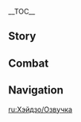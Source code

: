 {{CharacterTabs}}
{{LanguageTabs}}
__TOC__
==Story==
{{VO
|character           = {{ROOTPAGENAME}}

<!-- Hello -->
|vo_01_01_title      = Hello...
|vo_01_01_file       = VO_{language}{character} Hello.ogg
|vo_01_01_tx         = The name's Shikanoin Heizou, sharpest and most successful detective of the [[Tenryou Commission]]... Ooh, my goodness, life's really put you through the wringer recently, hasn't it? I can tell. Here, why don't you take a seat, tell me the whole story.

<!-- Chats -->
|vo_02_01_title      = Chat: Criminal Cases
|vo_02_01_file       = VO_{language}{character} Chat - Criminal Cases.ogg
|vo_02_01_tx         = There's something in the air... something that tells me a new case is brewing.

|vo_02_02_title      = Chat: Detective Work
|vo_02_02_file       = VO_{language}{character} Chat - Detective Work.ogg
|vo_02_02_tx         = Doing detective work means you gotta walk the walk. No... I mean literally &mdash; I need to search high and low for evidence.

|vo_02_03_title      = Chat: Intuition
|vo_02_03_file       = VO_{language}{character} Chat - Intuition.ogg
|vo_02_03_tx         = Huh, my intuition tells me that something very interesting is about to happen...

<!-- Weather -->
|vo_03_01_title      = After the Rain
|vo_03_01_file       = VO_{language}{character} After the Rain.ogg
|vo_03_01_tx         = Let's just hope the rain hasn't washed all the clues away.

|vo_03_02_title      = When Thunder Strikes...
|vo_03_02_file       = VO_{language}{character} When Thunder Strikes.ogg
|vo_03_02_tx         = Hmm... I wonder which criminal mastermind just protested their innocence in court... A liar by the sounds of it. Hehe.

|vo_03_03_title      = When It Snows
|vo_03_03_file       = VO_{language}{character} When It Snows.ogg
|vo_03_03_tx         = Have you ever heard of the case of the vengeful spirit of [[Dragonspine]]? It all happened on a dark, snowy night long ago...

|vo_03_04_title      = When the Wind Is Blowing
|vo_03_04_file       = VO_{language}{character} When the Wind Is Blowing.ogg
|vo_03_04_tx         = Heh, it's gonna take a little more wind than that to form a cyclone!

<!-- Greetings -->
|vo_04_01_title      = Good Morning
|vo_04_01_file       = VO_{language}{character} Good Morning.ogg
|vo_04_01_tx         = Morning. Oh my, you don't look so good. You didn't have a nightmare, did you? *sigh* I should've known not to expose you to such a shocking case so soon.

|vo_04_02_title      = Good Afternoon
|vo_04_02_file       = VO_{language}{character} Good Afternoon.ogg
|vo_04_02_tx         = Alright. Now that lunch is over, whaddya say we play a game to keep our minds sharp? Relay Stones? Hehe... okay, I guess we can warm up with that.

|vo_04_03_title      = Good Evening
|vo_04_03_file       = VO_{language}{character} Good Evening.ogg
|vo_04_03_tx         = Once the sun has clocked out for the day, it's up to the stars to keep criminals under their watchful gaze.

|vo_04_04_title      = Good Night
|vo_04_04_file       = VO_{language}{character} Good Night.ogg
|vo_04_04_tx         = Great, it's time to hit the hay! I wonder what dreams await me tonight?

<!-- About -->
|vo_05_01_title      = About {character}: Detective
|vo_05_01_file       = VO_{language}{character} About {character} - Detective.ogg
|vo_05_01_tx         = A detective should be using their smarts to crush criminals' hopes of getting away with their crimes. So really, a true detective should never even have to touch their weapon.

|vo_05_02_title      = About {character}: Keywords
|vo_05_02_friendship = 4
|vo_05_02_file       = VO_{language}{character} About {character} - Keywords.ogg
|vo_05_02_tx         = I've made it a habit of mine to remember everything I observe in the form of keywords. They're a big help to me when I'm trying to make deductions. Take this person for example: we've got "cat hair on clean trousers," and "scratch on the wrist." Looks like they have a soft spot for animals, but they can't get cats to reciprocate... Meanwhile, that one seems very troubled about their "injured hand," and they're wearing a pair of "brand-new shoes that don't match their well-worn attire"... Hold on, it looks like I might have a new case on my hands here!

<!-- About Us -->
|vo_06_01_title      = About Us: Commissions
|vo_06_01_file       = VO_{language}{character} About Us - Commissions.ogg
|vo_06_01_tx         = Seems to me like these commissions of yours are an endless gold mine of cases, and you'll never be able to finish them all. So maybe you could throw one my way every once in a while? Not the ones that involve fighting, running errands, or searching for lost items &mdash; as you know, not my style. I only take on big, important cases with lots of mysteries to solve... So, keep an eye out for me, yeah? Hehe.

|vo_06_02_title      = About Us: Destined Outcome
|vo_06_02_file       = VO_{language}{character} About Us - Destined Outcome.ogg
|vo_06_02_tx         = "Coincidence" is a nice word. It makes things sound like they were meant to be. Unfortunately, as a detective, I don't believe in coincidences. The two of us meeting each other is really the culmination of every choice and move we've made up to this point. So what I'm saying is... our destiny is something we choose.

<!-- Miscellaneous I -->
|vo_07_01_title      = About the [[Vision]]
|vo_07_01_friendship = 4
|vo_07_01_file       = VO_{language}{character} About the Vision.ogg
|vo_07_01_tx         = Oh? So there are rumors that I can overpower my Tenryou colleagues without even using my Vision? Hehe, well, let me set the record straight. One: Although I am technically a Doushin, I'm strictly a detective. My mind is my greatest tool, not my muscles. Two: It's not like my colleagues and I are getting into fights with each other all the time. And three... *sigh* Alright, seems like there's no fooling you. Just... never mind then, okay?

|vo_07_02_title      = Something to Share: Sense of Achievement
|vo_07_02_file       = VO_{language}{character} Something to Share - Sense of Achievement.ogg
|vo_07_02_tx         = As you piece together the trail of clues, it brings you closer and closer to the culprit... and then, that moment when you finally put the last piece of the puzzle into place... I always get such a sense of accomplishment. It's exhilarating!

|vo_07_03_title      = Something to Share: Doushin
|vo_07_03_file       = VO_{language}{character} Something to Share - Doushin.ogg
|vo_07_03_tx         = Not only does being a Doushin come with a certain amount of prestige, it also puts me closer to the action on some of the toughest cases, so the position has definitely broadened my horizons compared to when I was at the detective agency. As for the other duties &mdash; patrolling, apprehending criminals, and so on &mdash; obviously, I leave that to the more... qualified individuals. There's a limit to how much a single detective can do, you know.
|vo_07_03_mention    = 

|vo_07_04_title      = Interesting Things
|vo_07_04_file       = VO_{language}{character} Interesting Things.ogg
|vo_07_04_tx         = Question, Traveler, how much do you know about timber? That's right, I'm talking about wood from any ordinary tree you might find along the roadside. Whether a criminal bumps into the bark, disturbs a pile of sawdust, or treads on some leaves, the chances are, they're always gonna leave a trace somehow. Add to that some knowledge of which trees grow in what areas, and if you're lucky, you can infer some crucial details. So, you know: trees. They're a sleuth's best friend.

<!-- About Others -->
|vo_08_01_title      = About [[Kujou Sara]]
|vo_08_01_friendship = 4
|vo_08_01_file       = VO_{language}{character} About Kujou Sara.ogg
|vo_08_01_tx         = Madam Kujou Sara? Yeah, that lady's gotta be the most serious person in the entire Tenryou Commission. It would be nice if she could cut us a little slack and give everyone some breathing room &mdash; and she's always on my case about my occasional unexplained absences, but what can I say... I just go wherever the evidence leads me.
|vo_08_01_mention    = Kujou Sara

|vo_08_02_title      = About [[Arataki Itto]]
|vo_08_02_friendship = 4
|vo_08_02_file       = VO_{language}{character} About Arataki Itto.ogg
|vo_08_02_tx         = I've done a few favors before to deliver Roasted [[Lavender Melon]] to him in prison. This one time, I overheard him singing. The lyrics... were complete trash, but I gotta say &mdash; he has a pretty good set of pipes. And it's not every day you come across an inmate who's in the mood to sing their heart out.
|vo_08_02_mention    = Arataki Itto

|vo_08_03_title      = About [[Kuki Shinobu]]
|vo_08_03_friendship = 4
|vo_08_03_file       = VO_{language}{character} About Kuki Shinobu.ogg
|vo_08_03_tx         = The [[Arataki Gang]] is a free and diverse organization that accepts anyone, regardless of their background. Pretty amazing if you ask me. They're lucky to have Shinobu to help keep them all in line. Hmm? How do I know all this? Haha, I mean... as deductions go, this one was pretty elementary.
|vo_08_03_mention    = Kuki Shinobu

|vo_08_04_title      = About [[Yae Miko]]
|vo_08_04_friendship = 4
|vo_08_04_file       = VO_{language}{character} About Yae Miko.ogg
|vo_08_04_tx         = Come to think of it, Lady Guuji's [[Yae Publishing House|publishing house]] also publishes murder mysteries, right? So... when can you introduce me? In this day and age, becoming a famous detective requires more than just ability &mdash; you need publicity, too. Huh? C'mon, I'm being serious here!
|vo_08_04_mention    = Yae Miko

|vo_08_05_title      = About [[Kaedehara Kazuha]]: Things in Common
|vo_08_05_friendship = 4
|vo_08_05_file       = VO_{language}{character} About Kaedehara Kazuha - Things in Common.ogg
|vo_08_05_tx         = Oh, Kazuha? Yeah, he's a solid guy. With his help, I felt like a locked treasure chest of clues had been bust wide open and emptied all over the ground for me to see. If only I had his sensitivity to the natural world... Oh, I get it now! The wind to him must be like my intuition to me!
|vo_08_05_mention    = Kaedehara Kazuha

|vo_08_06_title      = About [[Kaedehara Kazuha]]: Invitation
|vo_08_06_friendship = 4
|vo_08_06_file       = VO_{language}{character} About Kaedehara Kazuha - Invitation.ogg
|vo_08_06_tx         = Ohh... It's such a pity! Since the [[Vision Hunt Decree]]'s been repealed, I no longer have any grounds to officially arrest him. But then again... I guess now, I can just openly invite him to come to the Tenryou Commission and discuss cases with me.
|vo_08_06_mention    = Kaedehara Kazuha

|vo_08_07_title      = About [[Gorou]]
|vo_08_07_friendship = 4
|vo_08_07_file       = VO_{language}{character} About Gorou.ogg
|vo_08_07_tx         = General Gorou's constant suspicion made my trip to [[Watatsumi Island]] much more eventful... Everywhere I went, there were soldiers keeping me under close surveillance. Honestly, I was a regular, boring tourist just like everybody else. So what if I happen to be a detective in my day job? I was clearly minding my own business there.
|vo_08_07_mention    = Gorou

|vo_08_08_title      = About [[Sangonomiya Kokomi]]
|vo_08_08_friendship = 4
|vo_08_08_file       = VO_{language}{character} About Sangonomiya Kokomi.ogg
|vo_08_08_tx         = I've actually never seen Madam Sangonomiya before. Whenever she appears, practically the whole village crowds around her... I'm not about to contend with that. Oh, and even if you made it through all the villagers, there'd still be a circle of shrine maidens around her! For one of us young people to gain that kind of recognition from everyone, it must have taken a lot of work.
|vo_08_08_mention    = Sangonomiya Kokomi

|vo_08_09_title      = About [[Kamisato Ayaka]]
|vo_08_09_friendship = 4
|vo_08_09_file       = VO_{language}{character} About Kamisato Ayaka.ogg
|vo_08_09_tx         = I'm barely acquainted with the daughter of the [[Kamisato Clan]]. I'm glad that I'm not from some sort of prestigious family like that... it's definitely not the kind of life for me.
|vo_08_09_mention    = Kamisato Ayaka

<!-- More About -->
|vo_09_01_title      = More About {character}: I
|vo_09_01_file       = VO_{language}{character} More About {character} - 01.ogg
|vo_09_01_tx         = Even when someone chooses to remain absolutely silent, you can still learn a lot about them just by observing their clothes, posture, and facial expressions. Now, if this conversation ended here... what could you gather from my appearance alone?

|vo_09_02_title      = More About {character}: II
|vo_09_02_friendship = 3
|vo_09_02_file       = VO_{language}{character} More About {character} - 02.ogg
|vo_09_02_tx         = Once, when I was sitting in on a criminal trial, I suddenly realized I'd cracked the case. So I interrupted the court just as they were about to declare the verdict. If my objection had turned out to be invalid, then that moment wouldn't have been the turning point that saw me become a detective. Instead, it would have been... "Shikanoin Heizou, I hereby find you in contempt of court and order your immediate detention!" Hahaha!

|vo_09_03_title      = More About {character}: III
|vo_09_03_friendship = 4
|vo_09_03_file       = VO_{language}{character} More About {character} - 03.ogg
|vo_09_03_tx         = Investigating extramarital affairs, tracking down runaway pets... Those are pretty much the only cases you'll find at a detective agency. I personally need cases of a higher caliber... so, obviously, my only option was to jump ship and join the Tenryou Commission. Another factor was that Sango and I didn't quite see eye to eye in a lot of areas... Just one of those things, I guess.

|vo_09_04_title      = More About {character}: IV
|vo_09_04_friendship = 5
|vo_09_04_file       = VO_{language}{character} More About {character} - 04.ogg
|vo_09_04_tx         = When I first joined the Tenryou Commission, I started honing my craft by reviewing some cold cases. Before I knew it, "Mt. Coldcase" had been completely leveled... It is a pity, these days I no longer have the time to go back and look through old files. I'm forever being brought in to help out on the toughest cases, and I barely have a moment to catch my breath between jobs... Well, what can you do. Once you're a detective of this caliber, the cases come to you.

|vo_09_05_title      = More About {character}: V
|vo_09_05_friendship = 6
|vo_09_05_file       = VO_{language}{character} More About {character} - 05.ogg
|vo_09_05_tx         = By the time a detective is facing a criminal, they have in some sense already failed. Whatever you might do to establish the truth and identify the culprit, you'll never be able to undo the damage caused by the crime. That's why I want my reputation to spread. I want to be a famous detective that makes would-be criminals quake in their boots and quit while they're ahead! In other words, I want to nip crime in the bud. Well, now that you've heard my spiel, why don't you lend me a hand?

<!-- Miscellaneous II -->
|vo_10_01_title      = {character}'s Hobbies
|vo_10_01_file       = VO_{language}{character} Hobbies.ogg
|vo_10_01_tx         = Would you like to sit in on a court trial at the Tenryou Commission some time? It's like watching the truth slowly emerge as a collage of facts is pieced together... I can save you a really good seat, but we'll have to pretend like we don't know each other... You know, just pretend.

|vo_10_02_title      = {character}'s Troubles
|vo_10_02_file       = VO_{language}{character} Troubles.ogg
|vo_10_02_tx         = There are always those people who resort to violence at the very last second, as if that'll somehow solve their problems. It's a real bummer. Victory for me is to see the look on the defendant's face as they finally confess to their crime in the face of my ironclad evidence and watertight deductions... The moment a detective has to use brute force, they've already lost.

|vo_10_03_title      = Favorite Food
|vo_10_03_file       = VO_{language}{character} Favorite Food.ogg
|vo_10_03_tx         = Name me one item of food that doesn't taste better deep-fried. You can't, right? Whether it's meat or veggies, as long as it's been pulled out of the fryer, I'll love it! I don't think anyone with an empty stomach can resist the smell of fried food.

|vo_10_04_title      = Least Favorite Food
|vo_10_04_file       = VO_{language}{character} Least Favorite Food.ogg
|vo_10_04_tx         = I cannot stand dinner at the Police Station. It's always the same regimented meals, and don't even get me started on the taste. When it comes to food, you can't enjoy it unless you get to pick exactly what you want, right? But nope, poor me has to make do with slipping out and grabbing a quick bite. *sigh*

<!-- Receiving a Gift -->
|vo_10_05_title      = Receiving a Gift: I
|vo_10_05_file       = VO_{language}{character} Receiving a Gift - 01.ogg
|vo_10_05_tx         = Mmm, I love it! You really outdid yourself this time. Well done!

|vo_10_06_title      = Receiving a Gift: II
|vo_10_06_file       = VO_{language}{character} Receiving a Gift - 02.ogg
|vo_10_06_tx         = Would you say cooking is more of a physical or a cognitive task? Hmm, I believe it's both... No wonder you're such a good cook!

|vo_10_07_title      = Receiving a Gift: III
|vo_10_07_file       = VO_{language}{character} Receiving a Gift - 03.ogg
|vo_10_07_tx         = Hurk! Mmm... let me think. Where did you go wrong here...

<!-- Birthday -->
|vo_11_01_title      = Birthday
|vo_11_01_file       = VO_{language}{character} Birthday.ogg
|vo_11_01_tx         = After I learned that today was your birthday, there was a brief moment when I really wanted to take you to a locked room chock-full of mechanisms and gifts, where you could only get out by solving all the puzzles... Hehe, it's actually really fun! You know, of course I wouldn't do anything like that unless I was sure you'd actually enjoy it. Here, come with me. There's this beautiful scenic spot I've gotta show you before the sun goes down.

<!-- Feelings About Ascension -->
|vo_12_01_title      = Feelings About Ascension: Intro
|vo_12_01_ascension  = 1
|vo_12_01_file       = VO_{language}{character} Feelings About Ascension -  01.ogg
|vo_12_01_tx         = As I get stronger, my intuition gets sharper!

|vo_12_02_title      = Feelings About Ascension: Building Up
|vo_12_02_ascension  = 2
|vo_12_02_file       = VO_{language}{character} Feelings About Ascension -  02.ogg
|vo_12_02_tx         = It appears my combat abilities are advancing. Too bad it's not all cognitive.

|vo_12_03_title      = Feelings About Ascension: Climax
|vo_12_03_ascension  = 4
|vo_12_03_file       = VO_{language}{character} Feelings About Ascension -  03.ogg
|vo_12_03_tx         = My, my! At this rate, the name "Cyclone" is really gonna stick, isn't it...

|vo_12_04_title      = Feelings About Ascension - Conclusion
|vo_12_04_ascension  = 6
|vo_12_04_file       = VO_{language}{character} Feelings About Ascension -  04.ogg
|vo_12_04_tx         = Thanks for your trust and support, my dear partner. I couldn't have made it this far without your help. Hmm... I suppose we have time for a quick high five, but then let's get back out there and solve some more mysteries!
}}

==Combat==
{{Combat VO
|character           = {{ROOTPAGENAME}}

<!-- Elemental Skill -->
|skill_1_file        = Elemental Skill 1 04
|skill_1_tx          = Fracture!
|skill_2_file        = Elemental Skill 1 05
|skill_2_tx          = The truth hurts!
|skill_3_file        = Elemental Skill 1 06
|skill_3_tx          = Bring it on!
|skill_4_file        = Elemental Skill 1 01,Elemental Skill 1 02,Elemental Skill 1 03,Elemental Skill 1 07,Elemental Skill 1 08,Elemental Skill 1 09

<!-- Elemental Burst -->
|burst_1_tx          = Confess!
|burst_2_tx          = Cyclone!
|burst_3_tx          = Can't fool me!

<!-- Sprint Start -->
|sprint-s_1_file     = Sprint Start 01,Sprint Start 02,Sprint Start 03

<!-- Deploying Wind Glider -->
|glider_1_file       = Deploying Wind Glider 01,Deploying Wind Glider 02,Deploying Wind Glider 03

<!-- Opening Treasure Chest -->
|chest_1_tx          = Oh, it's all coming out now!
|chest_2_tx          = See? Just follow my intuition.
|chest_3_tx          = Hmph, I'm liking the look of this!

<!-- Low HP -->
|low-hp_1_tx         = Ugh, if that's how you want it...
|low-hp_2_tx         = That was discombobulating...
|low-hp_3_tx         = This is no job for a detective...

<!-- Fallen -->
|fallen_1_tx         = The truth... will come out...
|fallen_2_tx         = From detective... to victim...
|fallen_3_tx         = I've been... outsmarted...

<!-- Light Hit Taken -->
|hit-l_1_file        = Light Hit Taken 01
|hit-l_1_tx          = You don't want to do this.
|hit-l_2_file        = Light Hit Taken 02,Light Hit Taken 03,Light Hit Taken 04,Light Hit Taken 05,Light Hit Taken 06

<!-- Heavy Hit Taken -->
|hit-h_1_tx          = Ugh, we got a situation!
|hit-h_3_file        = Heavy Hit Taken 02,Heavy Hit Taken 03,Heavy Hit Taken 04,Heavy Hit Taken 05,Heavy Hit Taken 06

<!-- Joining Party-->
|join_1_tx           = I'm on the case!
|join_2_tx           = Got a problem you can't solve? Clue me in.
|join_3_tx           = Let's move before the trail goes cold.

<!-- Character Idles -->
|idle_1_actual_tx    = 
|idle_2_actual_tx    = 

<!-- Light Attack -->
|atk-l_1_file        = Light Attack 01,Light Attack 02,Light Attack 03,Light Attack 04,Light Attack 05,Light Attack 06,Light Attack 07

<!-- Mid Attack -->
|atk-m_1_file        = Mid Attack 01,Mid Attack 02,Mid Attack 03

<!-- Heavy Attack -->
|atk-h_1_file        = Heavy Attack 01,Heavy Attack 02,Heavy Attack 03

<!-- Climbing -->
|climb_1_file        = Climbing 01,Climbing 02,Climbing 03,Climbing 04,Climbing 05

<!-- Climbing Breath -->
|climb-b_1_file      = Climbing Breath 01,Climbing Breath 02,Climbing Breath 03

<!-- Jumping -->
|jump_1_file         = Jumping 01,Jumping 02,Jumping 03,Jumping 04,Jumping 05
}}

==Navigation==
{{Character Navbox|type=playable|link type=vo}}

[[ru:Хэйдзо/Озвучка]]